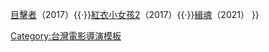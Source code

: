 {{Navbox
|name=程偉豪
|title=[[程偉豪]]執導的電影

|group1=
|list1=[[紅衣小女孩 (電影)|紅衣小女孩]]（2015）{{·}}[[目擊者 (2017年電影)|目擊者]]（2017）{{·}}[[紅衣小女孩2]]（2017）{{·}}[[緝魂]]（2021）
}}
<noinclude>
{{collapsible option}}
[[Category:台灣電影導演模板]]
[[Category:程偉豪電影| ]]
</noinclude>